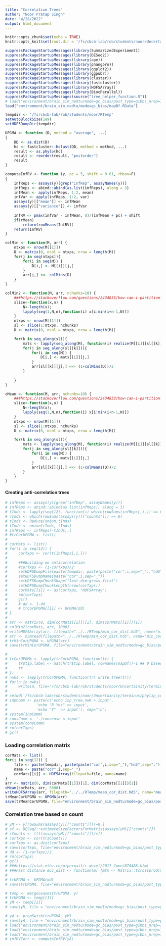 ```yaml
---
title: "Correlation Trees"
author: "Noor Pratap Singh"
date: "4/28/2022"
output: html_document
---
```


```r
knitr::opts_chunk$set(echo = TRUE)
knitr::opts_knit$set(root.dir = '/fs/cbcb-lab/rob/students/noor/Uncertainity/treeTerminusScripts')
```

```r
suppressPackageStartupMessages(library(SummarizedExperiment))
suppressPackageStartupMessages(library(DESeq2))
suppressPackageStartupMessages(library(ape))
suppressPackageStartupMessages(library(phangorn))
suppressPackageStartupMessages(library(ggplot2))
suppressPackageStartupMessages(library(ggpubr))
suppressPackageStartupMessages(library(cluster))
suppressPackageStartupMessages(library(fastcluster))
suppressPackageStartupMessages(library(HDF5Array))
suppressPackageStartupMessages(library(BiocParallel))
suppressPackageStartupMessages(source("tree_helper_function.R"))
# load("environment/brain_sim_nodtu/mode=gc_bias/post_type=gibbs_nrep=100_tf=100/y.RData")
load("environment/brain_sim_nodtu/mode=gc_bias/mapDf.RData")

tempdir <- "/fs/cbcb-lab/rob/students/noor/RTemp"
setAutoBlockSize(1e9)
setHDF5DumpDir(tempdir)
```

```r
UPGMA <- function (D, method = "average", ...) 
{
    DD <- as.dist(D)
    hc <- fastcluster::hclust(DD, method = method, ...)
    result <- as.phylo(hc)
    result <- reorder(result, "postorder")
    result
}

computeInfRV <- function (y, pc = 5, shift = 0.01, rMean=F) 
{
    infReps <- assays(y)[grep("infRep", assayNames(y))]
    infReps <- abind::abind(as.list(infReps), along = 3)
    infMean <- apply(infReps, 1:2, mean)
    infVar <- apply(infReps, 1:2, var)
    assays(y)[["mean"]] <- infMean
    assays(y)[["variance"]] <- infVar
    
    InfRV <- pmax(infVar - infMean, 0)/(infMean + pc) + shift
    if(rMean)
        return(rowMeans(InfRV))
    return(InfRV)
}

colMin <- function(M, arr) {
    ntxps <- nrow(M[[1]])
    D <- matrix(0, ncol = ntxps, nrow = length(M))
    for(j in seq(ntxps)){
        for(i in seq(M)) {
            D[i,] <- M[[i]][j,]
        }
        arr[j,] <<- colMins(D)
    }
}

colMin2 <- function(M, arr, nchunks=10) {
    ###https://stackoverflow.com/questions/2434833/how-can-i-partition-a-vector
    slice<-function(x,n) {
        N<-length(x);
        lapply(seq(1,N,n),function(i) x[i:min(i+n-1,N)])
    }
    ntxps <- nrow(M[[1]])
    sl <- slice(1:ntxps, nchunks)
    D <- matrix(0, ncol = ntxps, nrow = length(M))

    for(k in seq_along(sl)){
        mats <- lapply(seq_along(M), function(i) realize(M[[i]][sl[[k]],]))
        for(j in seq_along(sl[[k]])){
            for(i in seq(M)) {
                D[i,] <- mats[[i]][j,]
            }
            arr[sl[[k]][j],] <<- (1+colMins(D))/2
        }
        
    }
}

cMean <- function(M, arr, nchunks=10) {
    ###https://stackoverflow.com/questions/2434833/how-can-i-partition-a-vector
    slice<-function(x,n) {
        N<-length(x);
        lapply(seq(1,N,n),function(i) x[i:min(i+n-1,N)])
    }
    ntxps <- nrow(M[[1]])
    sl <- slice(1:ntxps, nchunks)
    D <- matrix(0, ncol = ntxps, nrow = length(M))

    for(k in seq_along(sl)){
        mats <- lapply(seq_along(M), function(i) realize(M[[i]][sl[[k]],]))
        for(j in seq_along(sl[[k]])){
            for(i in seq(M)) {
                D[i,] <- mats[[i]][j,]
            }
            arr[sl[[k]][j],] <<- (1+colMeans(D))/2
        }
    }
}
```

#### Creating anti-correlation trees
```r
# infReps <- assays(y)[grep("infRep", assayNames(y))]
# infReps <- abind::abind(as.list(infReps), along = 3)
# tInds <- lapply(seq(12), function(i) which(rowSums(infReps[,i,]) == 0))
# rInds <- which(rowSums(assays(y)[["counts"]]) == 0)
# tInds <- Reduce(union,tInds)
# tInds <- union(rInds, tInds)
# infReps <- infReps[-tInds,,]
# #trCorUPGMA <- list()
# 
# corMats <- list()
# for(i in seq(12)) {
#     corTxps <- cor(t(infReps[,i,]))
# 
#     ###Building on anticorrelation
#     #corTxps <- (1-corTxps)/2
#     setHDF5DumpFile(paste(tempdir, paste(paste("cor",i,sep="_"),"hd5",sep="."), sep="/"))
#     setHDF5DumpName(paste("cor",i,sep="_"))
#     setHDF5DumpChunkShape("last-dim-grows-first")
#     setHDF5DumpChunkLength(nrow(corTxps))
#     corMats[[i]] <- as(corTxps, "HDF5Array")
#     rm(corTxps)
#     gc()
#     # dd <- 1-dd
#     # trCorUPGMA[[i]] <- UPGMA(dd)
# }
# 
# arr <- matrix(0, dim(corMats[[1]])[1], dim(corMats[[1]])[1])
# colMin2(corMats, arr, 1000)
# writeHDF5Array(arr, filepath="../../RTemp/min_cor_dist.hd5", name="min_cor_dist")
# arr <- h5mread(filepath="../../RTemp/min_cor_dist.hd5", name="min_cor_dist")
# trMinCorUPGMA <- UPGMA(arr)
# save(trMinCorUPGMA, file="environment/brain_sim_nodtu/mode=gc_bias/post_type=gibbs_nrep=100_tf=100/comp_trees/trMinCorUPGMA.RData")

# 
# trCorUPGMA <- lapply(trCorUPGMA, function(tr) {
#     tr$tip.label <- match(tr$tip.label, rownames(mapDf))-1 ## 0 based
#     tr
# })
# nwks <- lapply(trCorUPGMA, function(tr) write.tree(tr))
# for(n in nwks)
#     write(n, file="/fs/cbcb-lab/rob/students/noor/Uncertainity/terminus/phylip_consensus/inp_tree.nwk",append=TRUE)
# 
# setwd('/fs/cbcb-lab/rob/students/noor/Uncertainity/terminus/phylip_consensus')
# inpComm <- paste(c('echo inp_tree.nwk > input',
#             'echo "R Yes" >> input',
#             'echo "Y"  >> input'), sep="\n")
# system(inpComm)
# consComm <- './consense < input'
# system(consComm)
# rm(corTxps)
# gc()
```

### Loading correlation matrix
```r
corMats <- list()
for(i in seq(12)) {
    file <- paste(tempdir, paste(paste("cor",i,sep="_"),"hd5",sep="."), sep="/")
    name <- paste("cor",i,sep="_")
    corMats[[i]] <- HDF5Array(filepath=file, name=name)
}
arr <- matrix(0, dim(corMats[[1]])[1], dim(corMats[[1]])[1])
cMean(corMats, arr, 5000)
writeHDF5Array(arr, filepath="../../RTemp/mean_cor_dist.hd5", name="mean_cor_dist")
trMeanCorUPGMA <- UPGMA(arr)
save(trMeanCorUPGMA, file="environment/brain_sim_nodtu/mode=gc_bias/post_type=gibbs_nrep=100_tf=100/comp_trees/trMeanCorUPGMA.RData")
```

### Correlation tree based on count
```r
# yM <- y[rowSums(assays(y)[["counts"]])!=0,]
# sf <- DESeq2::estimateSizeFactorsForMatrix(assays(yM)[["counts"]])
# sCounts <- t(t(assays(yM)[["counts"]])/sf)
# corTxps <- cor(t(sCounts))
# corTxps <- as.dist(corTxps)
# save(corTxps, file="environment/brain_sim_nodtu/mode=gc_bias/post_type=gibbs_nrep=100_tf=100/comp_trees/corTxps.RData")
# dd <- (1-corTxps)/2
# rm(corTxps)
# gc()
# ###https://stat.ethz.ch/pipermail/r-devel/2017-June/074488.html
# ###Fast distance euc_dist <- function(m) {mtm <- Matrix::tcrossprod(m); sq <- rowSums(m*m);  sqrt(outer(sq,sq,"+") - 2*mtm)}
# 
# trUPGMA <- UPGMA(dd)
# save(trUPGMA, file="environment/brain_sim_nodtu/mode=gc_bias/post_type=gibbs_nrep=100_tf=100/comp_trees/trUpgma.RData")
```

```r
# temp <- mergeLeaves(trUPGMA, y)
# trUPGMA <- temp[[1]]
# yM <- temp[[2]]
# save(yM, file = "environment/brain_sim_nodtu/mode=gc_bias/post_type=gibbs_nrep=100_tf=100/comp_trees/yM.RData")

# yA <- prepSwish(trUPGMA, yM)
# save(yA, file = "environment/brain_sim_nodtu/mode=gc_bias/post_type=gibbs_nrep=100_tf=100/comp_trees/yA.RData")
# load("environment/brain_sim_nodtu/mode=gc_bias/post_type=gibbs_nrep=100_tf=100/comp_trees/trUpgma.RData")
# load("environment/brain_sim_nodtu/mode=gc_bias/post_type=gibbs_nrep=100_tf=100/comp_trees/yM.RData")
# load("environment/brain_sim_nodtu/mode=gc_bias/post_type=gibbs_nrep=100_tf=100/comp_trees/yA.RData")
# infRVCorr <- computeInfRV(yA)
```

<!-- #### Plotting distribution of InfRV  (Mean and Variance) across replicates stratified by depth -->
<!-- ```{r} -->
<!-- infRVSampMean <- rowMeans(infRVCorr) -->
<!-- infRVSampVar <- rowVars(infRVCorr) -->
<!-- depth <- node.depth(trUPGMA,2) -->
<!-- modDep <- depth -->
<!-- modDep[depth >=7] = 7 -->
<!-- dfMean <- data.frame(mean=infRVSampMean, var=infRVSampVar, depth = depth, modDep = modDep) -->

<!-- pL <- list() -->
<!-- ### Plotting mean of infRV across replicates -->
<!-- for(i in seq(7)) { -->
<!--     dfR <- dfMean[dfMean[["modDep"]] == i, ] -->
<!--     pL[[i]] <- ggplot(dfR, aes(x=log10(mean))) +  geom_histogram()     #+facet_wrap(vars(modDep))  -->
<!-- } -->
<!-- ggarrange(plotlist=pL) -->
<!-- ``` -->

<!-- ### Number of genes per level -->
<!-- ```{r} -->
<!-- desc <- Descendants(trUPGMA, seq(nrow(yA))) -->
<!-- nGenes <- rep(0, nrow(yA)) -->
<!-- nGenes[1:nrow(yM)] <- 1 -->
<!-- nGenes[nrow(yM)+1:trUPGMA$Nnode] <- unlist(mclapply(desc[nrow(yM)+1:trUPGMA$Nnode], function(txps) length(unique(mapDf[rownames(yM)[txps],1])), mc.cores=4)) -->
<!-- nGenes <- unlist(nGenes) -->
<!-- df <- data.frame(nGenes = nGenes, modDep = modDep, depth=depth) -->
<!-- pL <- list() -->
<!-- for(i in seq(7)) { -->
<!--     dfR <- df[df[["modDep"]] == i, ] -->
<!--     if(i==7) { -->
<!--         print(sum(dfR[["nGenes"]] > 100)) -->
<!--         dfR <- dfR[dfR[["nGenes"]] <= 100,] -->
<!--     } -->

<!--     pL[[i]] <- ggplot(dfR, aes(x=nGenes)) +  geom_histogram()     #+facet_wrap(vars(modDep))  -->
<!-- } -->
<!-- ggarrange(plotlist=pL) -->
<!-- ``` -->